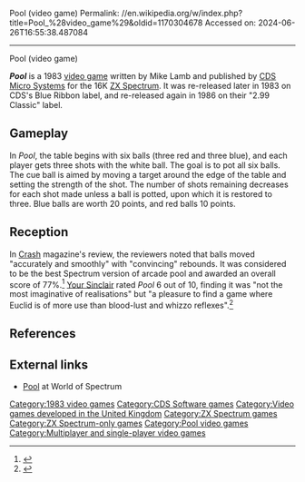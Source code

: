 Pool (video game)
Permalink: //en.wikipedia.org/w/index.php?title=Pool_%28video_game%29&oldid=1170304678
Accessed on: 2024-06-26T16:55:38.487084



------
Pool (video game)
{{Infobox video game
|title = Pool
|image = 
|developer = 
|publisher = [[CDS Micro Systems]]
|released = [[1983 in video gaming|1983]]
|genre=[[Sports video game|Sports]]
|platforms = [[ZX Spectrum]]
|modes = [[one player|One]] or [[two player|two]] players
|programmer= Mike Limb
|engine=[[Machine code]]
}}

'''''Pool''''' is a 1983 [[video game]] written by Mike Lamb and published by [[CDS Micro Systems]] for the 16K [[ZX Spectrum]]. It was re-released later in 1983 on CDS's Blue Ribbon label, and re-released again in 1986 on their "2.99 Classic" label.

==Gameplay==
In ''Pool'', the table begins with six balls (three red and three blue), and each player gets three shots with the white ball. The goal is to pot all six balls. The cue ball is aimed by moving a target around the edge of the table and setting the strength of the shot. The number of shots remaining decreases for each shot made unless a ball is potted, upon which it is restored to three. Blue balls are worth 20 points, and red balls 10 points.

==Reception==
In [[Crash (magazine)|Crash]] magazine's review, the reviewers noted that balls moved "accurately and smoothly" with "convincing" rebounds. It was considered to be the best Spectrum version of arcade pool and awarded an overall score of 77%.<ref>{{cite magazine|magazine=[[CRASH (magazine)|CRASH]]|page=40|issue=6|publisher=Newsfield|date=July 1984|title=Reviews: Pool}}</ref> [[Your Sinclair]] rated ''Pool'' 6 out of 10, finding it was "not the most imaginative of realisations" but "a pleasure to find a game where Euclid is of more use than blood-lust and whizzo reflexes".<ref>{{cite magazine|magazine=[[Your Sinclair]]|page=October 84|issue=10|publisher=Sportscene Specialist Press|date=1986|title=Screen Shots: Pool}}</ref>


==References==
{{reflist}}

== External links ==
* [https://worldofspectrum.org/archive/software/games/pool-cds-microsystems Pool] at  World of Spectrum

{{CDS Micro Systems series}}

[[Category:1983 video games]]
[[Category:CDS Software games]]
[[Category:Video games developed in the United Kingdom]]
[[Category:ZX Spectrum games]]
[[Category:ZX Spectrum-only games]]
[[Category:Pool video games]]
[[Category:Multiplayer and single-player video games]]